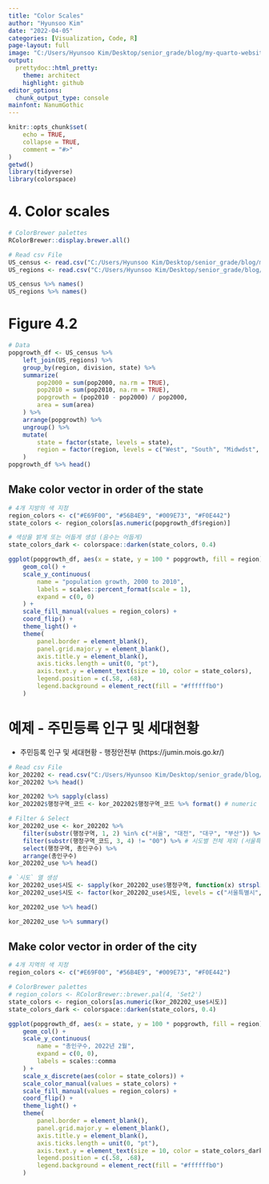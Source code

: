 ```yaml
---
title: "Color Scales"
author: "Hyunsoo Kim"
date: "2022-04-05"
categories: [Visualization, Code, R]
page-layout: full
image: "C:/Users/Hyunsoo Kim/Desktop/senior_grade/blog/my-quarto-website/Data_Visualization/image/RColorBrewser.png"
output:
  prettydoc::html_pretty:
    theme: architect
    highlight: github
editor_options: 
  chunk_output_type: console
mainfont: NanumGothic
---
```


```r
knitr::opts_chunk$set(
    echo = TRUE,
    collapse = TRUE,
    comment = "#>"
)
getwd()
library(tidyverse)
library(colorspace)
```

# 4. Color scales

```r
# ColorBrewer palettes
RColorBrewer::display.brewer.all()
```

```r
# Read csv File
US_census <- read.csv("C:/Users/Hyunsoo Kim/Desktop/senior_grade/blog/my-quarto-website/Data_Visualization/data/US_census.csv")
US_regions <- read.csv("C:/Users/Hyunsoo Kim/Desktop/senior_grade/blog/my-quarto-website/Data_Visualization/data/US_regions.csv")

US_census %>% names()
US_regions %>% names()
```

# Figure 4.2

```r
# Data
popgrowth_df <- US_census %>%
    left_join(US_regions) %>%
    group_by(region, division, state) %>%
    summarize(
        pop2000 = sum(pop2000, na.rm = TRUE),
        pop2010 = sum(pop2010, na.rm = TRUE),
        popgrowth = (pop2010 - pop2000) / pop2000,
        area = sum(area)
    ) %>%
    arrange(popgrowth) %>%
    ungroup() %>%
    mutate(
        state = factor(state, levels = state),
        region = factor(region, levels = c("West", "South", "Midwdst", "Northeast"))
    )
popgrowth_df %>% head()
```

## Make color vector in order of the state

```r
# 4개 지방의 색 지정
region_colors <- c("#E69F00", "#56B4E9", "#009E73", "#F0E442")
state_colors <- region_colors[as.numeric(popgrowth_df$region)]

# 색상을 밝게 또는 어둡게 생성 (음수는 어둡게)
state_colors_dark <- colorspace::darken(state_colors, 0.4)

ggplot(popgrowth_df, aes(x = state, y = 100 * popgrowth, fill = region)) +
    geom_col() +
    scale_y_continuous(
        name = "population growth, 2000 to 2010",
        labels = scales::percent_format(scale = 1),
        expand = c(0, 0)
    ) +
    scale_fill_manual(values = region_colors) +
    coord_flip() +
    theme_light() +
    theme(
        panel.border = element_blank(),
        panel.grid.major.y = element_blank(),
        axis.title.y = element_blank(),
        axis.ticks.length = unit(0, "pt"),
        axis.text.y = element_text(size = 10, color = state_colors),
        legend.position = c(.58, .68),
        legend.background = element_rect(fill = "#ffffffb0")
    )
```

# 예제 - 주민등록 인구 및 세대현황

-   주민등록 인구 및 세대현황 - 행정안전부 (https://jumin.mois.go.kr/)

```r
# Read csv File
kor_202202 <- read.csv("C:/Users/Hyunsoo Kim/Desktop/senior_grade/blog/my-quarto-website/Data_Visualization/data/202202_주민등록인구및세대현황.csv")
kor_202202 %>% head()

kor_202202 %>% sapply(class)
kor_202202$행정구역_코드 <- kor_202202$행정구역_코드 %>% format() # numeric -> character 형으로 변환

# Filter & Select
kor_202202_use <- kor_202202 %>%
    filter(substr(행정구역, 1, 2) %in% c("서울", "대전", "대구", "부산")) %>%
    filter(substr(행정구역_코드, 3, 4) != "00") %>% # 시도별 전체 제외 (서울특별시, 대전광역시, 대구광역시, 부산광역시 행 제거)
    select(행정구역, 총인구수) %>%
    arrange(총인구수)
kor_202202_use %>% head()

# `시도` 열 생성
kor_202202_use$시도 <- sapply(kor_202202_use$행정구역, function(x) strsplit(x, " ")[[1]][1])
kor_202202_use$시도 <- factor(kor_202202_use$시도, levels = c("서울특별시", "대전광역시", "대구광역시", "부산광역시"))

kor_202202_use %>% head()

kor_202202_use %>% summary()
```

## Make color vector in order of the city

```r
# 4개 지역의 색 지정
region_colors <- c("#E69F00", "#56B4E9", "#009E73", "#F0E442")

# ColorBrewer palettes
# region_colors <- RColorBrewer::brewer.pal(4, 'Set2')
state_colors <- region_colors[as.numeric(kor_202202_use$시도)]
state_colors_dark <- colorspace::darken(state_colors, 0.4)

ggplot(popgrowth_df, aes(x = state, y = 100 * popgrowth, fill = region)) +
    geom_col() +
    scale_y_continuous(
        name = "총인구수, 2022년 2월",
        expand = c(0, 0),
        labels = scales::comma
    ) +
    scale_x_discrete(aes(color = state_colors)) +
    scale_color_manual(values = state_colors) +
    scale_fill_manual(values = region_colors) +
    coord_flip() +
    theme_light() +
    theme(
        panel.border = element_blank(),
        panel.grid.major.y = element_blank(),
        axis.title.y = element_blank(),
        axis.ticks.length = unit(0, "pt"),
        axis.text.y = element_text(size = 10, color = state_colors_dark),
        legend.position = c(.58, .68),
        legend.background = element_rect(fill = "#ffffffb0")
    )
```

